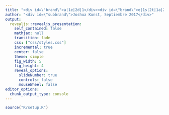 ```yaml
---
title: "<div id=\"brand\">a|1e|2d|1</div><div id=\"brand\">e|1s|2t|1a|2d|3i|2s|2t|1i|1c|2a|1</div>"
author: "<div id=\"subbrand\">Joshua Kunst, Septiembre 2017</div>"
output:
  revealjs::revealjs_presentation:
    self_contained: false
    mathjax: null
    transition: fade
    css: ["css/styles.css"]
    incremental: true
    center: false
    theme: simple
    fig_width: 5
    fig_height: 4
    reveal_options:
      slideNumber: true
      controls: false
      mouseWheel: false
editor_options: 
  chunk_output_type: console
---
```


```r
source("R/setup.R")
```